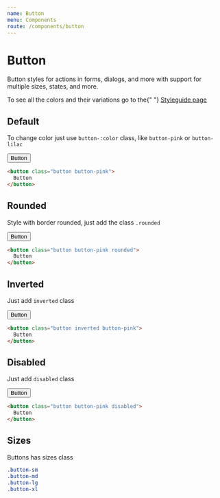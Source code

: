 ```yaml
---
name: Button
menu: Components
route: /components/button
---
```


# Button

Button styles for actions in forms, dialogs, and more with support for multiple sizes, states, and more.

<p>
  To see all the colors and their variations go to the{" "}
  <a className="pink" href="/styleguide">
    Styleguide page
  </a>
</p>

## Default

To change color just use `button-:color` class, like `button-pink` or `button-lilac`

<button class="button button-pink">Button</button>

```html
<button class="button button-pink">
  Button
</button>
```

## Rounded

Style with border rounded, just add the class `.rounded`

<button class="button button-pink rounded">Button</button>

```html
<button class="button button-pink rounded">
  Button
</button>
```

## Inverted

Just add `inverted` class

<button class="button inverted button-pink">Button</button>

```html
<button class="button inverted button-pink">
  Button
</button>
```

## Disabled

Just add `disabled` class

<button class="button button-pink disabled">Button</button>

```html
<button class="button button-pink disabled">
  Button
</button>
```

## Sizes

Buttons has sizes class

```css
.button-sm
.button-md
.button-lg
.button-xl
```
